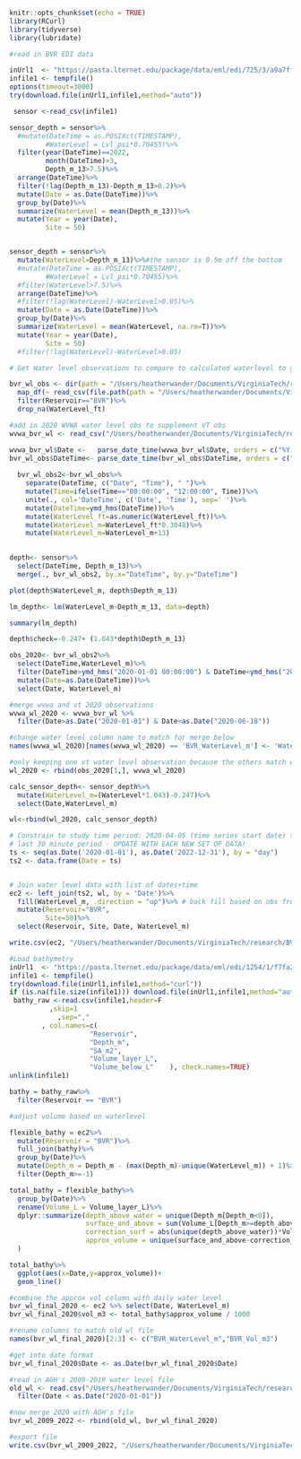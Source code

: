 ```r
knitr::opts_chunk$set(echo = TRUE)
library(RCurl)
library(tidyverse)
library(lubridate)
```

```r

#read in BVR EDI data 

inUrl1  <- "https://pasta.lternet.edu/package/data/eml/edi/725/3/a9a7ff6fe8dc20f7a8f89447d4dc2038" 
infile1 <- tempfile()
options(timeout=3000)
try(download.file(inUrl1,infile1,method="auto"))

 sensor <-read_csv(infile1)

sensor_depth = sensor%>%
  #mutate(DateTime = as.POSIXct(TIMESTAMP),
         #WaterLevel = Lvl_psi*0.70455)%>%
  filter(year(DateTime)==2022,
         month(DateTime)>3,
         Depth_m_13>7.5)%>%
  arrange(DateTime)%>%
  filter(!lag(Depth_m_13)-Depth_m_13>0.2)%>%
  mutate(Date = as.Date(DateTime))%>%
  group_by(Date)%>%
  summarize(WaterLevel = mean(Depth_m_13))%>%
  mutate(Year = year(Date),
         Site = 50)


sensor_depth = sensor%>%
  mutate(WaterLevel=Depth_m_13)%>%#the sensor is 0.5m off the bottom
  #mutate(DateTime = as.POSIXct(TIMESTAMP),
         #WaterLevel = Lvl_psi*0.70455)%>%
  #filter(WaterLevel>7.5)%>%
  arrange(DateTime)%>%
  #filter(!lag(WaterLevel)-WaterLevel>0.05)%>%
  mutate(Date = as.Date(DateTime))%>%
  group_by(Date)%>%
  summarize(WaterLevel = mean(WaterLevel, na.rm=T))%>%
  mutate(Year = year(Date),
         Site = 50)
  #filter(!lag(WaterLevel)-WaterLevel>0.05)

```

```r
# Get Water level observations to compare to calculated waterlevel to get an offset

bvr_wl_obs <- dir(path = "/Users/heatherwander/Documents/VirginiaTech/research/Reservoirs/Data/DataNotYetUploadedToEDI/BVR drawdown/Data", pattern = "WaterLevel.csv")%>%  
  map_df(~ read_csv(file.path(path = "/Users/heatherwander/Documents/VirginiaTech/research/Reservoirs/Data/DataNotYetUploadedToEDI/BVR drawdown/Data", .), col_types = cols(.default = "c"), skip = 0))%>%
  filter(Reservoir=="BVR")%>%
  drop_na(WaterLevel_ft)

#add in 2020 WVWA water level obs to supplement VT obs
wvwa_bvr_wl <- read_csv("/Users/heatherwander/Documents/VirginiaTech/research/BVR_GLM/bvr_glm/inputs/water_level/09Nov20_BVR_WaterLevel.csv",skip=0)

wvwa_bvr_wl$Date <-   parse_date_time(wvwa_bvr_wl$Date, orders = c("%Y-%m-%d")) 
bvr_wl_obs$DateTime<- parse_date_time(bvr_wl_obs$DateTime, orders = c("%m/%d/%y %H:%M", "%m/%d/%Y")) 
  
  bvr_wl_obs2<-bvr_wl_obs%>%
    separate(DateTime, c("Date", "Time"), " ")%>%
    mutate(Time=ifelse(Time=="00:00:00", "12:00:00", Time))%>%
    unite(., col='DateTime', c('Date', 'Time'), sep=' ')%>%
    mutate(DateTime=ymd_hms(DateTime))%>%
    mutate(WaterLevel_ft=as.numeric(WaterLevel_ft))%>%
    mutate(WaterLevel_m=WaterLevel_ft*0.3048)%>%
    mutate(WaterLevel_m=WaterLevel_m+13)
  
```

```r

depth<- sensor%>%
  select(DateTime, Depth_m_13)%>%
  merge(., bvr_wl_obs2, by.x="DateTime", by.y="DateTime")

plot(depth$WaterLevel_m, depth$Depth_m_13)

lm_depth<- lm(WaterLevel_m~Depth_m_13, data=depth)

summary(lm_depth)

depth$check=-0.247+ (1.043*depth$Depth_m_13)

```

```r

obs_2020<- bvr_wl_obs2%>%
  select(DateTime,WaterLevel_m)%>%
  filter(DateTime>ymd_hms("2020-01-01 00:00:00") & DateTime<ymd_hms("2020-06-18 00:00:00"))%>%
  mutate(Date=as.Date(DateTime))%>%
  select(Date, WaterLevel_m)

#merge wvwa and vt 2020 observations
wvwa_wl_2020 <- wvwa_bvr_wl %>%
  filter(Date>as.Date("2020-01-01") & Date<as.Date("2020-06-18"))

#change water level column name to match for merge below
names(wvwa_wl_2020)[names(wvwa_wl_2020) == 'BVR_WaterLevel_m'] <- 'WaterLevel_m'

#only keeping one vt water level observation because the others match wvwa obs
wl_2020 <- rbind(obs_2020[1,], wvwa_wl_2020)

```

```r

calc_sensor_depth<- sensor_depth%>%
  mutate(WaterLevel_m=(WaterLevel*1.043)-0.247)%>%
  select(Date,WaterLevel_m)

wl<-rbind(wl_2020, calc_sensor_depth)

```

```r
# Constrain to study time period: 2020-04-05 (time series start date) to
# last 30 minute period - UPDATE WITH EACH NEW SET OF DATA!
ts <- seq(as.Date('2020-01-01'), as.Date('2022-12-31'), by = "day")
ts2 <- data.frame(Date = ts)


# Join water level data with list of dates+time
ec2 <- left_join(ts2, wl, by = 'Date')%>%
  fill(WaterLevel_m, .direction = "up")%>% # back fill based on obs from staff gauge
  mutate(Reservoir="BVR",
         Site=50)%>%
  select(Reservoir, Site, Date, WaterLevel_m)

write.csv(ec2, "/Users/heatherwander/Documents/VirginiaTech/research/BVR_GLM/bvr_glm/inputs/water_level/BVR_WaterLevel_2020_2022.csv", row.names = F)
```


```r
#Load bathymetry
inUrl1  <- "https://pasta.lternet.edu/package/data/eml/edi/1254/1/f7fa2a06e1229ee75ea39eb586577184" 
infile1 <- tempfile()
try(download.file(inUrl1,infile1,method="curl"))
if (is.na(file.size(infile1))) download.file(inUrl1,infile1,method="auto")
 bathy_raw <-read.csv(infile1,header=F 
          ,skip=1
            ,sep=","  
        , col.names=c(
                    "Reservoir",     
                    "Depth_m",     
                    "SA_m2",     
                    "Volume_layer_L",     
                    "Volume_below_L"    ), check.names=TRUE)
unlink(infile1)

bathy = bathy_raw%>%
  filter(Reservoir == "BVR")
```


```r

#adjust volume based on waterlevel

flexible_bathy = ec2%>%
  mutate(Reservoir = "BVR")%>%
  full_join(bathy)%>%
  group_by(Date)%>%
  mutate(Depth_m = Depth_m - (max(Depth_m)-unique(WaterLevel_m)) + 1)%>%
  filter(Depth_m>=-1)

total_bathy = flexible_bathy%>%
  group_by(Date)%>%
  rename(Volume_L = Volume_layer_L)%>%
  dplyr::summarize(depth_above_water = unique(Depth_m[Depth_m<0]),
                   surface_and_above = sum(Volume_L[Depth_m>=depth_above_water]), #1m layers
                   correction_surf = abs(unique(depth_above_water))*Volume_L[Depth_m==depth_above_water],
                   approx_volume = unique(surface_and_above-correction_surf)
  )

total_bathy%>%
  ggplot(aes(x=Date,y=approx_volume))+
  geom_line()
```

```r
#combine the approx vol column with daily water level
bvr_wl_final_2020 <- ec2 %>% select(Date, WaterLevel_m)
bvr_wl_final_2020$vol_m3 <- total_bathy$approx_volume / 1000

#rename columns to match old wl file
names(bvr_wl_final_2020)[2:3] <- c("BVR_WaterLevel_m","BVR_Vol_m3")

#get into date format
bvr_wl_final_2020$Date <- as.Date(bvr_wl_final_2020$Date)

#read in AGH's 2009-2019 water level file
old_wl <- read.csv("/Users/heatherwander/Documents/VirginiaTech/research/BVR_GLM/bvr_glm/inputs/water_level/09Apr20_BVR_WaterLevelDailyVol.csv") %>% mutate(Date = as.Date(Date, format="%m/%d/%Y")) %>% 
  filter(Date < as.Date("2020-01-01"))

#now merge 2020 with AGH's file
bvr_wl_2009_2022 <- rbind(old_wl, bvr_wl_final_2020)

#export file
write.csv(bvr_wl_2009_2022, "/Users/heatherwander/Documents/VirginiaTech/research/BVR_GLM/bvr_glm/inputs/water_level/BVR_Daily_WaterLevel_Vol_2009_2022.csv")

```

